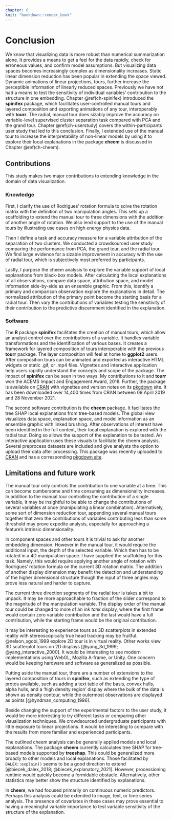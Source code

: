 ```yaml
---
chapter: 6
knit: "bookdown::render_book"
---
```


# Conclusion {#ch-conclusion}

<!-- Context -->
We know that visualizing data is more robust than numerical summarization alone.  It provides a means to get a feel for the data rapidly, check for erroneous values, and confirm model assumptions. But visualizing data spaces becomes increasingly complex as dimensionality increases. Static linear dimension reduction has been popular in extending the space viewed. Dynamic animations of linear projections, tours, further increase the perceptible information of linearly reduced spaces. Previously we have not had a means to test the sensitivity of individual variables' contribution to the structure in one embedding. Chapter \@ref(ch-spinifex) introduced the __spinifex__ package, which facilitates user-controlled manual tours and layered composition and exporting animations of any tour, interoperably with __tourr__. The radial, manual tour does sizably improve the accuracy on variable-level supervised cluster separation task compared with PCA and the grand tour. Chapter \@ref(ch-userstudy) covers the within-participants user study that led to this conclusion. Finally, I extended use of the manual tour to increase the interpretability of non-linear models by using it to explore their local explanations in the package __cheem__ is discussed in Chapter \@ref(ch-cheem).

<!-- user study -->
<!-- Chapter \@ref(ch-userstudy) discussed a user study comparing the radial tour against PCA and the grand tour. Participants performed a variable attribution task of the supervised cluster separation. We define an accuracy measure for this task and the additional experimental factors location, shape, and dimensionality. I find strong evidence that use of the radial tour leads to high accuracy for this task. Using mixed model regression, I partition the error term of the model into the variation from participant's skill, and variation in difficult of the simulations due to random draws. -->

## Contributions
<!-- ## Software development -->

This study makes two major contributions to extending knowledge in the domain of data visualization.


### Knowledge

First, I clarify the use of Rodrigues' rotation formula to solve the rotation matrix with the definition of two manipulation angles. This sets up a scaffolding to extend the manual tour to three dimensions with the addition of another angle of rotation. We also lend support to the use of the manual tours by illustrating use cases on high energy physics data.

Then I define a task and accuracy measure for a variable attribution of the separation of two clusters. We conducted a crowdsourced user study comparing the performance from PCA, the grand tour, and the radial tour. We find large evidence for a sizable improvement in accuracy with the use of radial tour, which is subjectively most preferred by participants.

Lastly, I purpose the cheem analysis to explore the variable support of local explanations from black-box models. After calculating the local explanations of all observations, compare data space, attribution space, and model information side-by-side as an ensemble  graphic. From this, identify a primary and comparison observation explore the explanations in detail. The normalized attribution of the primary point become the starting basis for a radial tour. Then vary the contributions of variables testing the sensitivity of their contribution to the predictive discernment identified in the explanation.


### Software

<!-- spinifex -->
The __R__ package __spinifex__ facilitates the creation of manual tours, which allow an analyst control over the contributions of a variable. It handles variable transformations and the identification of various bases. It creates a framework for layered composition of tours interoperable with the previous __tourr__ package. The layer composition will feel at home to __ggplot2__ users. After composition tours can be animated and exported as interactive HTML widgets or static .gif, or .mp4 files. Vignettes and interactive application help users rapidly understand the concepts and scope of the package. The impact of __spinifex__ can be seen in two ways. My contributions to it and __tourr__ won the ACEMS Impact and Engagement Award, 2018. Further, the package is available on [CRAN](https://CRAN.R-project.org/package=spinifex)  with vignettes and version notes on its [pkgdown](https://nspyrison.github.io/spinifex/) site. It has been downloaded over 14,400 times from CRAN between 09 April 2019 and 28 November 2021.

<!-- cheem -->
The second software contribution is the __cheem__ package. It facilitates the tree SHAP local explanations from tree-based models. The global view visualizes data space, explanation space, and model information as an ensemble graphic with linked brushing. After observations of interest have been identified in the full context, their local explanation is explored with the radial tour. Doing so allows the support of the explanation to be tested. An interactive application uses these visuals to facilitate the cheem analysis. Several preprocess datasets are included and give analysts the option to upload their data after processing. This package was recently uploaded to [CRAN](https://CRAN.R-project.org/package=cheem) and has a corresponding [pkgdown site](https://nspyrison.github.io/cheem/).

<!-- <<KM 20 Jan, Why do you have a summary statement?>> Julie just suggested it 17 Jan. I aggress it seems redundant -->
<!-- ## Summary statement -->

<!-- Data visualization is crucial for EDA and conveys more information than numeric summarization alone. Yet as the dimensionality of data space increases, data visualization quickly becomes complex. At some point, dimension reduction will become necessary for visualizing multivariate spaces. Data visualization tours are a class of linear projections animated over small changes in the basis. The manual tour uniquely offers an analyst control over the contribution in the basis. -->

<!-- This thesis builds on the visualization of multivariate spaces and, particularly, user control affecting the variable contributions to linear bases. I have created a an open-source package that facilitates the creation of manual tours and layered display compositions of any tour path interoperably with existing packages. I conduct a user study showing strong support that giving analysts control with the radial tour leads to a sizable increase in variable attribution to the separation of two clusters. Lastly, I introduce a new analysis to extend black-box models' interpretability. This analysis explores the observation-specific variable attribution of local explanation of the model. By varying the contributions of these normalized attributions, we can explore the variable-level support of the explanations to see under what conditions they make sense and where they lack evidence. I create another open-source package to preprocess, visualize, and interactively perform this analysis. -->


## Limitations and future work

<!-- Manual tour extension -->
The manual tour only controls the contribution to one variable at a time. This can become cumbersome and time consuming as dimensionality increases. In addition to the manual tour controlling the contribution of a single variable, it may be insightful to be able to change the contributions of several variables at once (manipulating a linear combination). Alternatively, some sort of dimension reduction tour, appending several manual tours together that zero the contributions of variables contributing less than some threshold may prove expedite analysis, especially for approaching a feature's intrinsic dimensionality.

<!-- 3D and function vis -->
In component spaces and other tours it is trivial to ask for another embedding dimension. However in the manual tour, it would require the additional input, the depth of the selected variable. Which then has to be rotated in a 4D manipulation space. I have supplied the scaffolding for this task. Namely, this would require applying another angle of rotation with Rodrigues' rotation formula on the current 3D rotation matrix. The addition of another display dimension may benefit the detection and understanding of the higher dimensional structure though the input of three angles may prove less natural and harder to capture.

<!-- Ink tank display -->
The current three direction segments of the radial tour is takes a bit to unpack. It may be more approachable to fraction of the slider correspond to the magnitude of the manipulation variable. The display order of the manual tour could be changed to more of an _ink tank_ display, where the first frame would contain zero variable contribution and the last would have a full contribution, while the starting frame would be the original contribution.

<!-- 2.5d & XR -->
It may be interesting to experience tours as 3D scatterplots in extended reality with stereoscopically true head tracking may be fruitful. @nelson_xgobi_1999 explore 2D tour is in virtual reality. Other works view 3D scatterplot tours on 2D displays [@yang_3d_1999; @yang_interactive_2000]. It would be interesting to see modern implementations using WebGL, Mozilla A-frame, or Unity. One concern would be keeping hardware and software as generalized as possible.

<!-- Layered tour composition --> 
Putting aside the manual tour, there are a number of extensions to the layered composition of tours in __spinifex__, such as extending the type of protos available, such as adding a text table of the basis, convex hulls, alpha hulls, and a 'high density region' display where the bulk of the data is shown as density contour, while the outermost observations are displayed as points [@hyndman_computing_1996].

<!-- User study -->
Beside changing the support of the experimental factors to the user study, it would be more interesting to try different tasks or comparing other visualization techniques. We crowdsourced undergraduate participants with little exposure to linear projections. It would be interesting to compare with the results from more familiar and experienced participants.

<!-- cheem, models and explanations -->
The outlined cheem analysis can be generally applied models and local explanations. The package __cheem__ currently calculates tree SHAP for tree-based models supported by __treeshap__. This could be generalized more broadly to other models and local explanations. Those facilitated by `DALEX::explain()` seems to be a good direction to extend [@biecek_dalex_2018; @biecek_explanatory_2021]. However, processioning runtime would quickly become a formidable obstacle. Alternatively, other statistics may better show the structure identified by explanations.

<!-- cheem, scope of use -->
In __cheem__, we had focused primarily on continuous numeric predictors. Perhaps this analysis could be extended to image, text, or time series analysis. The presence of  covariates in these cases may prove essential to having a meaningful variable importance to test variable sensitivity of the structure of the explanation.

<!-- Reminders from 13 Jan meeting with Julie and 20 Jna meeting with KM: -->
<!-- XXX TODO: Esp in the abstract blurb of the content chapters: make sure not to list outcomes -->
<!-- XXX TODO: keep moving chapter introduction, background and further work to their respective thesis chapters -->
<!-- XXX TODO: keep doing grep 'paper' and opt for study or chapter -->
<!-- XXX TODO: keep doing grep for broken links and references '??', '-cap', '00', 'ref' -->

